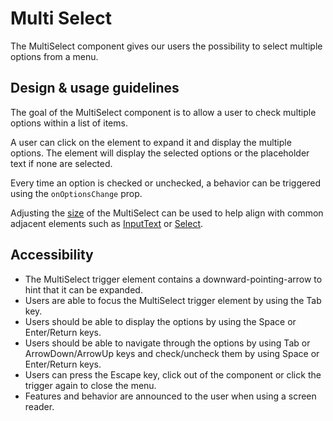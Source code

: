 
<Meta title="Components/Selections/MultiSelect/Docs" />

# Multi Select

The MultiSelect component gives our users the possibility to select multiple
options from a menu.

## Design & usage guidelines

The goal of the MultiSelect component is to allow a user to check multiple
options within a list of items.

A user can click on the element to expand it and display the multiple options.
The element will display the selected options or the placeholder text if none
are selected.

Every time an option is checked or unchecked, a behavior can be triggered using
the `onOptionsChange` prop.

Adjusting the
[size](../?path=/story/components-selections-multiselect-web--sizes) of the
MultiSelect can be used to help align with common adjacent elements such as
[InputText](../?path=/docs/components-forms-and-inputs-inputtext-docs--page) or
[Select](../?path=/docs/components-selections-select--select).

## Accessibility

- The MultiSelect trigger element contains a downward-pointing-arrow to hint
  that it can be expanded.
- Users are able to focus the MultiSelect trigger element by using the Tab key.
- Users should be able to display the options by using the Space or Enter/Return
  keys.
- Users should be able to navigate through the options by using Tab or
  ArrowDown/ArrowUp keys and check/uncheck them by using Space or Enter/Return
  keys.
- Users can press the Escape key, click out of the component or click the
  trigger again to close the menu.
- Features and behavior are announced to the user when using a screen reader.
